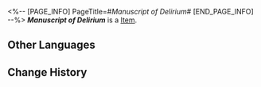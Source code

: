 <%-- [PAGE_INFO]
PageTitle=#''Manuscript of Delirium''#
[END_PAGE_INFO] --%>
{{Item Infobox
|title       = ''Manuscript of Delirium''
|id          = 140319
|image       = Item ''Manuscript of Delirium''.png
|type        = 
|invCategory = Missions
|rarity      = 3
|effect      = 
|description = A text that can drive one mad if even glanced upon. Not every victim experiences the same kind of insanity, but most types of madness remained extremely dangerous.
}}
{{Description|1=''"Don'treaditdon'treaditdon'treadit."''}}
'''''Manuscript of Delirium''''' is a [[Item]].

==Other Languages==
{{Other Languages
|en   = ''Manuscript of Delirium''
|zhs  = 《瘈狂之卷》
|zht  = 《瘈狂之卷》
|ja   = 『痙狂の巻』
|ko   = ≪광기의 책≫
|es   = «Manuscrito del delirio»
|fr   = ''Manuscrit de la folie''
|ru   = «Манускрипт помешательства»
|th   = "คัมภีร์แห่งความคลุ้มคลั่ง"
|vi   = Sách Điên Loạn
|de   = „Manuskript des Wahnsinns“
|id   = "Gulungan Kegilaan"
|pt   = "Manuscrito do Delírio"
}}

==Change History==
{{Change History|2.0}}